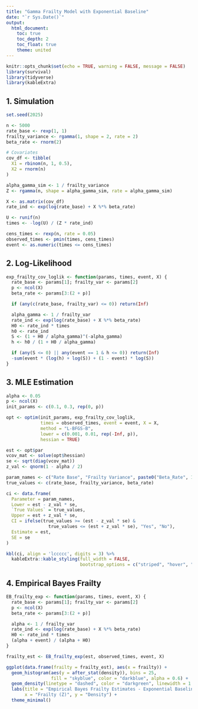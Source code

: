 ```yaml
---
title: "Gamma Frailty Model with Exponential Baseline"
date: "`r Sys.Date()`"
output:
  html_document:
    toc: true
    toc_depth: 2
    toc_float: true
    theme: united
---
```


```r
knitr::opts_chunk$set(echo = TRUE, warning = FALSE, message = FALSE)
library(survival)
library(tidyverse)
library(kableExtra)
```

## 1. Simulation

```r
set.seed(2025)

n <- 5000
rate_base <- rexp(1, 1)
frailty_variance <- rgamma(1, shape = 2, rate = 2)
beta_rate <- rnorm(2)

# Covariates
cov_df <- tibble(
  X1 = rbinom(n, 1, 0.5),
  X2 = rnorm(n)
)

alpha_gamma_sim <- 1 / frailty_variance
Z <- rgamma(n, shape = alpha_gamma_sim, rate = alpha_gamma_sim)

X <- as.matrix(cov_df)
rate_ind <- exp(log(rate_base) + X %*% beta_rate)

U <- runif(n)
times <- -log(U) / (Z * rate_ind)

cens_times <- rexp(n, rate = 0.05)
observed_times <- pmin(times, cens_times)
event <- as.numeric(times <= cens_times)
```

## 2. Log-Likelihood

```r
exp_frailty_cov_loglik <- function(params, times, event, X) {
  rate_base <- params[1]; frailty_var <- params[2]
  p <- ncol(X)
  beta_rate <- params[3:(2 + p)]

  if (any(c(rate_base, frailty_var) <= 0)) return(Inf)

  alpha_gamma <- 1 / frailty_var
  rate_ind <- exp(log(rate_base) + X %*% beta_rate)
  H0 <- rate_ind * times
  h0 <- rate_ind
  S <- (1 + H0 / alpha_gamma)^(-alpha_gamma)
  h <- h0 / (1 + H0 / alpha_gamma)

  if (any(S <= 0) || any(event == 1 & h <= 0)) return(Inf)
  -sum(event * (log(h) + log(S)) + (1 - event) * log(S))
}
```

## 3. MLE Estimation

```r
alpha <- 0.05
p <- ncol(X)
init_params <- c(0.1, 0.3, rep(0, p))

opt <- optim(init_params, exp_frailty_cov_loglik,
             times = observed_times, event = event, X = X,
             method = "L-BFGS-B",
             lower = c(0.001, 0.01, rep(-Inf, p)),
             hessian = TRUE)

est <- opt$par
vcov_mat <- solve(opt$hessian)
se <- sqrt(diag(vcov_mat))
z_val <- qnorm(1 - alpha / 2)

param_names <- c("Rate Base", "Frailty Variance", paste0("Beta_Rate", 1:p))
true_values <- c(rate_base, frailty_variance, beta_rate)

ci <- data.frame(
  Parameter = param_names,
  Lower = est - z_val * se,
  `True Values` = true_values,
  Upper = est + z_val * se,
  CI = ifelse(true_values >= (est - z_val * se) &
                true_values <= (est + z_val * se), "Yes", "No"),
  Estimate = est,
  SE = se
)

kbl(ci, align = 'lccccc', digits = 3) %>%
  kableExtra::kable_styling(full_width = FALSE,
                            bootstrap_options = c("striped", "hover", "condensed"))
```

## 4. Empirical Bayes Frailty

```r
EB_frailty_exp <- function(params, times, event, X) {
  rate_base <- params[1]; frailty_var <- params[2]
  p <- ncol(X)
  beta_rate <- params[3:(2 + p)]

  alpha <- 1 / frailty_var
  rate_ind <- exp(log(rate_base) + X %*% beta_rate)
  H0 <- rate_ind * times
  (alpha + event) / (alpha + H0)
}

frailty_est <- EB_frailty_exp(est, observed_times, event, X)

ggplot(data.frame(frailty = frailty_est), aes(x = frailty)) +
  geom_histogram(aes(y = after_stat(density)), bins = 25,
                 fill = "skyblue", color = "darkblue", alpha = 0.6) +
  geom_density(linetype = "dashed", color = "darkgreen", linewidth = 1.2) +
  labs(title = "Empirical Bayes Frailty Estimates - Exponential Baseline",
       x = "Frailty (Z)", y = "Density") +
  theme_minimal()
```
